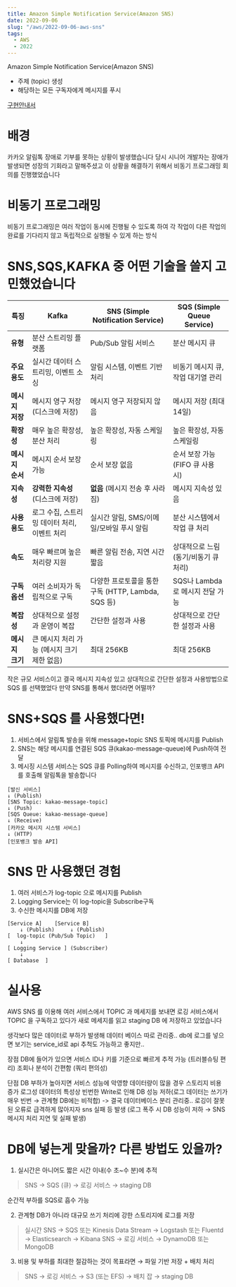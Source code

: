 ```yaml
---
title: Amazon Simple Notification Service(Amazon SNS)
date: 2022-09-06
slug: "/aws/2022-09-06-aws-sns"
tags:
  - AWS
  - 2022
---
```

Amazon Simple Notification Service(Amazon SNS)
* 주제 (topic) 생성
* 해당하는 모든 구독자에게 메시지를 푸시

[구현안내서](https://docs.aws.amazon.com/sns/latest/dg/sns-vpc-tutorial.html)

# 배경
카카오 알림톡 장애로 기부를 못하는 상황이 발생했습니다
당시 시니어 개발자는 장애가 발생되면 성장의 기회라고 말해주셨고
이 상황을 해결하기 위해서 비동기 프로그래밍 회의를 진행했었습니다

# 비동기 프로그래밍
비동기 프로그래밍은 여러 작업이 동시에 진행될 수 있도록 하여
각 작업이 다른 작업의 완료를 기다리지 않고 독립적으로 실행될 수 있게 하는 방식

# SNS,SQS,KAFKA 중 어떤 기술을 쓸지 고민했었습니다
| **특징**          | **Kafka**                                | **SNS (Simple Notification Service)**   | **SQS (Simple Queue Service)**         |
|-------------------|------------------------------------------|------------------------------------------|----------------------------------------|
| **유형**          | 분산 스트리밍 플랫폼                    | Pub/Sub 알림 서비스                      | 분산 메시지 큐                         |
| **주요 용도**     | 실시간 데이터 스트리밍, 이벤트 소싱     | 알림 시스템, 이벤트 기반 처리            | 비동기 메시지 큐, 작업 대기열 관리      |
| **메시지 저장**   | 메시지 영구 저장 (디스크에 저장)         | 메시지 영구 저장되지 않음                | 메시지 저장 (최대 14일)                |
| **확장성**        | 매우 높은 확장성, 분산 처리             | 높은 확장성, 자동 스케일링                | 높은 확장성, 자동 스케일링             |
| **메시지 순서**   | 메시지 순서 보장 가능                   | 순서 보장 없음                           | 순서 보장 가능 (FIFO 큐 사용 시)       |
| **지속성**        | **강력한 지속성** (디스크에 저장)       | **없음** (메시지 전송 후 사라짐)          | 메시지 지속성 있음                     |
| **사용 용도**     | 로그 수집, 스트리밍 데이터 처리, 이벤트 처리 | 실시간 알림, SMS/이메일/모바일 푸시 알림 | 분산 시스템에서 작업 큐 처리          |
| **속도**          | 매우 빠르며 높은 처리량 지원            | 빠른 알림 전송, 지연 시간 짧음           | 상대적으로 느림 (동기/비동기 큐 처리)  |
| **구독 옵션**     | 여러 소비자가 독립적으로 구독            | 다양한 프로토콜을 통한 구독 (HTTP, Lambda, SQS 등) | SQS나 Lambda로 메시지 전달 가능        |
| **복잡성**        | 상대적으로 설정과 운영이 복잡            | 간단한 설정과 사용                       | 상대적으로 간단한 설정과 사용         |
| **메시지 크기**   | 큰 메시지 처리 가능 (메시지 크기 제한 없음) | 최대 256KB                              | 최대 256KB                             |

작은 규모 서비스이고 결국 메시지 지속성 있고 상대적으로 간단한 설정과 사용방법으로 SQS 를 선택했었다
만약 SNS를 통해서 했더라면 어떨까?

# SNS+SQS 를 사용했다면!
1. 서비스에서 알림톡 발송을 위해 message+topic SNS 토픽에 메시지를 Publish
2. SNS는 해당 메시지를 연결된 SQS 큐(kakao-message-queue)에 Push하여 전달
3. 메시징 시스템 서비스는 SQS 큐를 Polling하여 메시지를 수신하고, 인포뱅크 API를 호출해 알림톡을 발송합니다
```
[발신 서비스]
↓ (Publish)
[SNS Topic: kakao-message-topic]
↓ (Push)
[SQS Queue: kakao-message-queue]
↓ (Receive)
[카카오 메시지 시스템 서비스]
↓ (HTTP)
[인포뱅크 발송 API]
```

# SNS 만 사용했던 경험
1. 여러 서비스가 log-topic 으로 메시지를 Publish
2. Logging Service는 이 log-topic을 Subscribe구독
3. 수신한 메시지를 DB에 저장

```
[Service A]    [Service B]
    ↓ (Publish)     ↓ (Publish)
[  log-topic (Pub/Sub Topic)   ]
    ↓
[ Logging Service ] (Subscriber)
    ↓
[ Database  ]

```

# 실사용
AWS SNS 를 이용해 여러 서비스에서 TOPIC 과 메세지를 보내면
로깅 서비스에서 TOPIC 을 구독하고 있다가 새로 메세지를 읽고 staging DB 에 저장하고 있었습니다

생각보다 많은 데이터로 부하가 발생해  데이터 베이스 따로 관리중..
db에 로그를 넣으면 보기는 service_id로 api 추척도 가능하고 좋지만..


장점
DB에 들어가 있으면 서비스 ID나 키를 기준으로 빠르게 추적 가능 (트러블슈팅 편리)
조회나 분석이 간편함 (쿼리 편의성)

단점
DB 부하가 높아지면 서비스 성능에 악영향
데이터량이 많을 경우 스토리지 비용 증가
로그성 데이터의 특성상 빈번한 Write로 인해 DB 성능 저하(로그 데이터는 쓰기가 매우 빈번 → 관계형 DB에는 비적합)
-> 결국 데이터베이스 분리 관리중..
로깅이 잘못된 오류로 급격하게 많아지자 sns 실패 등 발생
(로그 폭주 시 DB 성능이 저하 → SNS 메시지 처리 지연 및 실패 발생)

# DB에 넣는게 맞을까? 다른 방법도 있을까?

1. 실시간은 아니어도 짧은 시간 이내(수 초~수 분)에 추적
>  SNS → SQS (큐) → 로깅 서비스 → staging DB

순간적 부하를 SQS로 흡수 가능

2. 관계형 DB가 아니라 대규모 쓰기 처리에 강한 스토리지에 로그를 저장
> 실시간 SNS → SQS 또는 Kinesis Data Stream → Logstash 또는 Fluentd → Elasticsearch → Kibana
>  SNS → 로깅 서비스 → DynamoDB 또는 MongoDB

3. 비용 및 부하를 최대한 절감하는 것이 목표라면 → 파일 기반 저장 + 배치 처리
> SNS → 로깅 서비스 → S3 (또는 EFS) → 배치 잡 → staging DB

